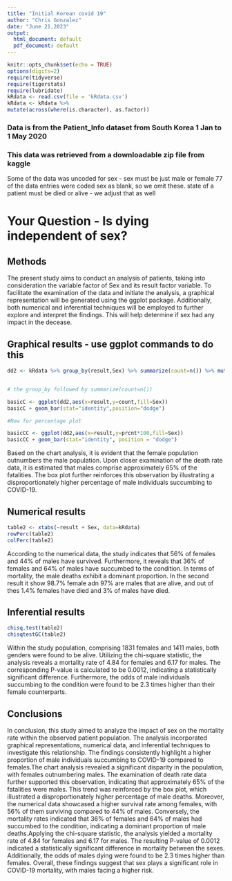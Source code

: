 ```yaml
---
title: "Initial Korean covid 19"
author: "Chris Gonzalez"
date: "June 21,2023"
output:
  html_document: default
  pdf_document: default
---
```


```r
knitr::opts_chunk$set(echo = TRUE)
options(digits=2)
require(tidyverse)
require(tigerstats)
require(lubridate)
kRdata <- read.csv(file = 'kRdata.csv')
kRdata <- kRdata %>%
mutate(across(where(is.character), as.factor))

```
### Data is from the Patient_Info dataset from South Korea 1 Jan to 1 May 2020
### This data was retrieved from a downloadable zip file from kaggle

Some of the data was uncoded for sex - sex must be just male or female
77 of the data entries were coded sex  as blank, so we omit these.
state of a patient must be died or alive - we adjust that as well   
  
# Your Question - Is dying independent of sex?

## Methods 
The present study aims to conduct an analysis of patients, taking into consideration the variable factor of Sex and its result factor variable. To facilitate the examination of the data and initiate the analysis, a graphical representation will be generated using the ggplot package. Additionally, both numerical and inferential techniques will be employed to further explore and interpret the findings. This will help determine if sex had any impact in the decease. 



## Graphical results - use ggplot commands to do this  

```r
dd2 <- kRdata %>% group_by(result,Sex) %>% summarize(count=n()) %>% mutate(prcnt=count/sum(count))


# the group_by followed by summarize(count=n())

basicC <- ggplot(dd2,aes(x=result,y=count,fill=Sex))
basicC + geom_bar(stat="identity",position="dodge")

#Now for percentage plot

basicCC <- ggplot(dd2,aes(x=result,y=prcnt*100,fill=Sex)) 
basicCC + geom_bar(stat="identity", position = "dodge")
```
  
Based on the chart analysis, it is evident that the female population outnumbers the male population. Upon closer examination of the death rate data, it is estimated that males comprise approximately 65% of the fatalities. The box plot further reinforces this observation by illustrating a disproportionately higher percentage of male individuals succumbing to COVID-19.




  
## Numerical results

```r
table2 <- xtabs(~result + Sex, data=kRdata)
rowPerc(table2)
colPerc(table2)
```
According to the numerical data, the study indicates that 56% of females and 44% of males have survived. Furthermore, it reveals that 36% of females and 64% of males have succumbed to the condition. In terms of mortality, the male deaths exhibit a dominant proportion. In the second result it show 98.7% female adn 97% are males that are alive, and out of thes 1.4% females have died and 3% of males have died.


## Inferential results 

```r
chisq.test(table2)
chisqtestGC(table2)
```

Within the study population, comprising 1831 females and 1411 males, both genders were found to be alive. Utilizing the chi-square statistic, the analysis reveals a mortality rate of 4.84 for females and 6.17 for males. The corresponding P-value is calculated to be 0.0012, indicating a statistically significant difference. Furthermore, the odds of male individuals succumbing to the condition were found to be 2.3 times higher than their female counterparts.


## Conclusions

In conclusion, this study aimed to analyze the impact of sex on the mortality rate within the observed patient population. The analysis incorporated graphical representations, numerical data, and inferential techniques to investigate this relationship. The findings consistently highlight a higher proportion of male individuals succumbing to COVID-19 compared to females.The chart analysis revealed a significant disparity in the population, with females outnumbering males. The examination of death rate data further supported this observation, indicating that approximately 65% of the fatalities were males. This trend was reinforced by the box plot, which illustrated a disproportionately higher percentage of male deaths.
Moreover, the numerical data showcased a higher survival rate among females, with 56% of them surviving compared to 44% of males. Conversely, the mortality rates indicated that 36% of females and 64% of males had succumbed to the condition, indicating a dominant proportion of male deaths.Applying the chi-square statistic, the analysis yielded a mortality rate of 4.84 for females and 6.17 for males. The resulting P-value of 0.0012 indicated a statistically significant difference in mortality between the sexes. Additionally, the odds of males dying were found to be 2.3 times higher than females.
Overall, these findings suggest that sex plays a significant role in COVID-19 mortality, with males facing a higher risk. 